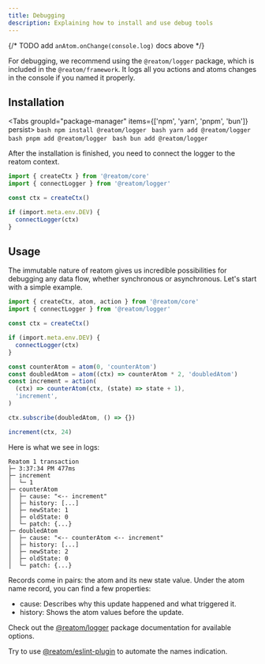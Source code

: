 ```yaml
---
title: Debugging
description: Explaining how to install and use debug tools
---
```



{/* TODO add `anAtom.onChange(console.log)` docs above */}

For debugging, we recommend using the `@reatom/logger` package, which is included in the `@reatom/framework`. It logs all you actions and atoms changes in the console if you named it properly.

## Installation

<Tabs groupId="package-manager" items={['npm', 'yarn', 'pnpm', 'bun']} persist>
  <Tab value="npm">
    ```bash
    npm install @reatom/logger
    ```
  </Tab>
  <Tab value="yarn">
    ```bash
    yarn add @reatom/logger
    ```
  </Tab>
  <Tab value="pnpm">
    ```bash
    pnpm add @reatom/logger
    ```
  </Tab>
  <Tab value="bun">
    ```bash
    bun add @reatom/logger
    ```
  </Tab>
</Tabs>

After the installation is finished, you need to connect the logger to the reatom context.

```ts
import { createCtx } from '@reatom/core'
import { connectLogger } from '@reatom/logger'

const ctx = createCtx()

if (import.meta.env.DEV) {
  connectLogger(ctx)
}
```

## Usage

The immutable nature of reatom gives us incredible possibilities for debugging any data flow, whether synchronous or asynchronous.
Let's start with a simple example.

```ts
import { createCtx, atom, action } from '@reatom/core'
import { connectLogger } from '@reatom/logger'

const ctx = createCtx()

if (import.meta.env.DEV) {
  connectLogger(ctx)
}

const counterAtom = atom(0, 'counterAtom')
const doubledAtom = atom((ctx) => counterAtom * 2, 'doubledAtom')
const increment = action(
  (ctx) => counterAtom(ctx, (state) => state + 1),
  'increment',
)

ctx.subscribe(doubledAtom, () => {})

increment(ctx, 24)
```

Here is what we see in logs:

```
Reatom 1 transaction
├─ 3:37:34 PM 477ms
├─ increment
│  └─ 1
├─ counterAtom
│  ├─ cause: "<-- increment"
│  ├─ history: [...]
│  ├─ newState: 1
│  ├─ oldState: 0
│  └─ patch: {...}
├─ doubledAtom
│  ├─ cause: "<-- counterAtom <-- increment"
│  ├─ history: [...]
│  ├─ newState: 2
│  ├─ oldState: 0
│  └─ patch: {...}
```

Records come in pairs: the atom and its new state value.
Under the atom name record, you can find a few properties:

- cause: Describes why this update happened and what triggered it.
- history: Shows the atom values before the update.

Check out the [@reatom/logger](/package/logger) package documentation for available options.

Try to use [@reatom/eslint-plugin](/package/eslint-plugin/) to automate the names indication.